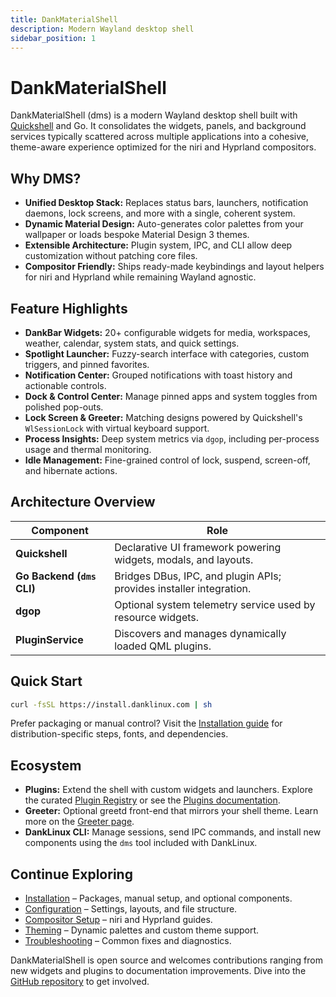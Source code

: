 ```yaml
---
title: DankMaterialShell
description: Modern Wayland desktop shell
sidebar_position: 1
---
```


# DankMaterialShell

DankMaterialShell (dms) is a modern Wayland desktop shell built with [Quickshell](https://quickshell.org/) and Go. It consolidates the widgets, panels, and background services typically scattered across multiple applications into a cohesive, theme-aware experience optimized for the niri and Hyprland compositors.

## Why DMS?

- **Unified Desktop Stack:** Replaces status bars, launchers, notification daemons, lock screens, and more with a single, coherent system.
- **Dynamic Material Design:** Auto-generates color palettes from your wallpaper or loads bespoke Material Design 3 themes.
- **Extensible Architecture:** Plugin system, IPC, and CLI allow deep customization without patching core files.
- **Compositor Friendly:** Ships ready-made keybindings and layout helpers for niri and Hyprland while remaining Wayland agnostic.

## Feature Highlights

- **DankBar Widgets:** 20+ configurable widgets for media, workspaces, weather, calendar, system stats, and quick settings.
- **Spotlight Launcher:** Fuzzy-search interface with categories, custom triggers, and pinned favorites.
- **Notification Center:** Grouped notifications with toast history and actionable controls.
- **Dock & Control Center:** Manage pinned apps and system toggles from polished pop-outs.
- **Lock Screen & Greeter:** Matching designs powered by Quickshell's `WlSessionLock` with virtual keyboard support.
- **Process Insights:** Deep system metrics via `dgop`, including per-process usage and thermal monitoring.
- **Idle Management:** Fine-grained control of lock, suspend, screen-off, and hibernate actions.

## Architecture Overview

| Component | Role |
| --- | --- |
| **Quickshell** | Declarative UI framework powering widgets, modals, and layouts. |
| **Go Backend (`dms` CLI)** | Bridges DBus, IPC, and plugin APIs; provides installer integration. |
| **dgop** | Optional system telemetry service used by resource widgets. |
| **PluginService** | Discovers and manages dynamically loaded QML plugins. |

## Quick Start

```bash
curl -fsSL https://install.danklinux.com | sh
```

Prefer packaging or manual control? Visit the [Installation guide](installation) for distribution-specific steps, fonts, and dependencies.

## Ecosystem

- **Plugins:** Extend the shell with custom widgets and launchers. Explore the curated [Plugin Registry](https://plugins.danklinux.com/) or see the [Plugins documentation](plugins).
- **Greeter:** Optional greetd front-end that mirrors your shell theme. Learn more on the [Greeter page](greeter).
- **DankLinux CLI:** Manage sessions, send IPC commands, and install new components using the `dms` tool included with DankLinux.

## Continue Exploring

- [Installation](installation) – Packages, manual setup, and optional components.
- [Configuration](configuration) – Settings, layouts, and file structure.
- [Compositor Setup](compositors) – niri and Hyprland guides.
- [Theming](theming) – Dynamic palettes and custom theme support.
- [Troubleshooting](troubleshooting) – Common fixes and diagnostics.

DankMaterialShell is open source and welcomes contributions ranging from new widgets and plugins to documentation improvements. Dive into the [GitHub repository](https://github.com/AvengeMedia/DankMaterialShell) to get involved.
